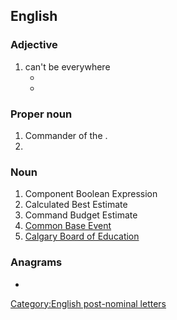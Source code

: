 ==English==

===Adjective===
{{en-adj|-}}

# can't be everywhere
#* {{quote-video|passage=''''CBE''', Minister,' he replied, unhappily. I wasn't sure what he meant. Could I have been awarded the CBE.? – or could he? He explained. "Can't Be Everywhere'.|actor=Antony Jay and Jonathan Lynn in|episode=Economy Drive|title=Yes Minister|date=10 March 1980}}
#* {{quote-news|passage=My source says: ‘The answer was “'''CBE'''” – palace-speak for “Can’t be everywhere.”’|author=Ephraim Hardcastle|work=The Daily Mail|date=2 July 2015}}

===Proper noun===
{{en-proper noun}}

# Commander of the {{w|Order of the British Empire}}.
# {{initialism of|{{w|Christians for Biblical Equality}}|lang=en}}

===Noun===
{{en-noun|?}}

# Component Boolean Expression
# Calculated Best Estimate
# Command Budget Estimate
# [[w:Common Base Event|Common Base Event]]
#[[Calgary Board of Education]]

===Anagrams===
* {{anagrams|en|B.C.E.|BCE|ECB}}

[[Category:English post-nominal letters]]